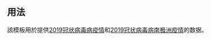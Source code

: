{{Documentation subpage}}
<!-- Add categories where indicated at the bottom of this page and interwikis at Wikidata -->
== 用法 ==
該模板用於提供[[2019冠状病毒病疫情]]和[[2019冠状病毒病南极洲疫情]]的数据。

<includeonly>{{sandbox other||
{{tl|COVID-19}}
}}</includeonly>